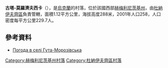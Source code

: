 {{coord|48|57|25|N|27|3|27|E|scale:100000|display=title}}

'''古塔-莫羅濟夫西卡'''（{{lang-uk|Гута-Морозівська}}），是[[烏克蘭|烏克蘭]]的村落，位於該國西部[[赫梅利尼茨基州|赫梅利尼茨基州]]，由[[杜納伊夫齊區|杜納伊夫齊區]]負責管轄，面積1.12平方公里，海拔高度288米，2001年人口258，人口密度每平方公里229.7人。

==參考資料==
* [http://weather.in.ua/ua/hmel'nickaja/6268 Погода в селі Гута-Морозівська]{{Wayback|url=http://weather.in.ua/ua/hmel'nickaja/6268 |date=20200919154240 }}

{{DEFAULTSORT:Гута-Морозівська}}
[[Category:赫梅利尼茨基州村落|Category:赫梅利尼茨基州村落]]
[[Category:杜納伊夫齊區村落|Category:杜納伊夫齊區村落]]


{{Khmelnytskyi-geo-stub}}